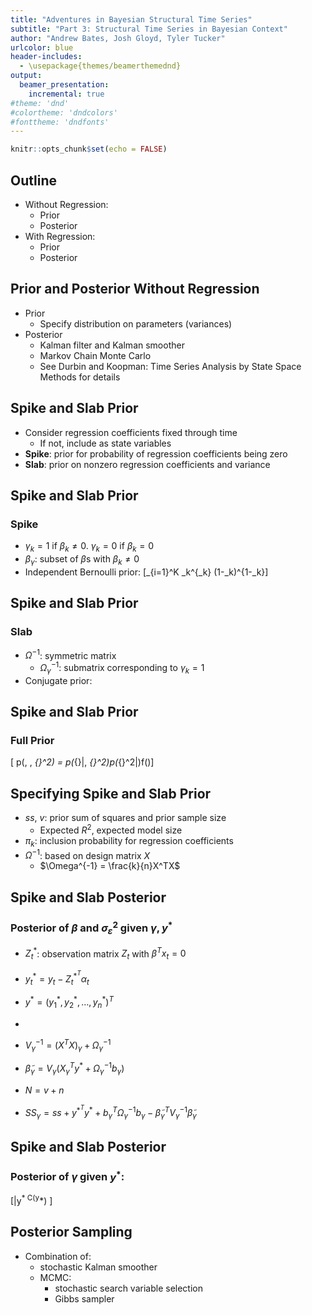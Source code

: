 ```yaml
---
title: "Adventures in Bayesian Structural Time Series"
subtitle: "Part 3: Structural Time Series in Bayesian Context"
author: "Andrew Bates, Josh Gloyd, Tyler Tucker"
urlcolor: blue
header-includes:
  - \usepackage{themes/beamerthemednd}
output: 
  beamer_presentation:
    incremental: true
#theme: 'dnd'
#colortheme: 'dndcolors'
#fonttheme: 'dndfonts'
---
```


```r
knitr::opts_chunk$set(echo = FALSE)
```

<!-- slide 1 -->

## Outline

 - Without Regression:
     - Prior
     - Posterior
 - With Regression:
     - Prior
     - Posterior
     
<!-- slide 2 -->

## Prior and Posterior Without Regression

- Prior
    - Specify distribution on parameters (variances)
- Posterior
    - Kalman filter and Kalman smoother
    - Markov Chain Monte Carlo
    - See Durbin and Koopman: Time Series Analysis by State Space Methods for details


<!-- slide 3 -->


## Spike and Slab Prior

- Consider regression coefficients fixed through time
    - If not, include as state variables
- **Spike**: prior for probability of regression coefficients being zero
- **Slab**: prior on nonzero regression coefficients and variance

<!-- slide 4 -->

## Spike and Slab Prior

### Spike

- $\gamma_k = 1$ if $\beta_k \neq 0$. $\gamma_k = 0$ if $\beta_k = 0$
- $\beta_{\gamma}$: subset of $\beta$s with $\beta_k \neq 0$
- Independent Bernoulli prior:
\[\gamma \sim \prod_{i=1}^K \pi_k^{\gamma_k} (1-\pi_k)^{1-\gamma_k}\]


<!-- slide 5 -->


## Spike and Slab Prior

### Slab

- $\Omega^{-1}$: symmetric matrix
    - $\Omega_{\gamma}^{-1}$: submatrix corresponding to $\gamma_k = 1$
- Conjugate prior:
\begin{align*}
&\beta_{\gamma}\big|\sigma_{\varepsilon}^2, \gamma \sim N(b_{\gamma}, \sigma_{\varepsilon}^2\Omega_{\gamma}) 
& \frac{1}{\sigma_{\varepsilon}^2}\big|\gamma \sim \mathrm{Gamma}\left(\frac{v}{2}, \frac{ss}{2}\right)
\end{align*}


<!-- slide 6 -->


## Spike and Slab Prior

### Full Prior

\[ p(\beta, \gamma, \sigma_{\varepsilon}^2) = p(\beta_{\gamma}|\gamma, \sigma_{\varepsilon}^2)p(\sigma_{\varepsilon}^2|\gamma)f(\gamma)\]


## Specifying Spike and Slab Prior

- $ss$, $v$: prior sum of squares and prior sample size
    - Expected $R^2$, expected model size
- $\pi_k$: inclusion probability for regression coefficients
- $\Omega^{-1}$: based on design matrix $X$
    - $\Omega^{-1} = \frac{k}{n}X^TX$


<!-- slide 7 -->


## Spike and Slab Posterior

### Posterior of $\beta$ and $\sigma_{\varepsilon}^2$ given $\gamma, y^*$

- $Z_t^*$: observation matrix $Z_t$ with $\beta^Tx_t = 0$
- $y_t^* = y_t - Z_t^{*^T}\alpha_t$
- $y^* = (y_1^*, y_2^*, \ldots, y_n^*)^T$

- \begin{align*}
&\beta_{\gamma}\big|\sigma_{\varepsilon}, \gamma, y^* \sim N(\tilde{\beta}_{\gamma}, \sigma_{\varepsilon}^2V_{\gamma})
& \frac{1}{\sigma_{\varepsilon}^2}\big|\gamma,y^* \sim \mathrm{Gamma}\left(\frac{N}{2}, \frac{SS_{\gamma}}{2}\right)
\end{align*}
- $V_{\gamma}^{-1} = (X^TX)_{\gamma} + \Omega_{\gamma}^{-1}$
- $\tilde{\beta}_{\gamma} = V_{\gamma}(X_{\gamma}^Ty^* + \Omega_{\gamma}^{-1} b_{\gamma})$
- $N = v + n$
- $SS_{\gamma} = ss + y^{*^T} y^* + b_{\gamma}^T\Omega_{\gamma}^{-1}b_{\gamma} - \tilde{\beta}_{\gamma}^TV_{\gamma}^{-1}\tilde{\beta}_{\gamma}$


<!-- slide 8 -->

## Spike and Slab Posterior

### Posterior of $\gamma$ given $y^*$:
\[\gamma\big|y^* \sim C(y^*) \frac{|\Omega_{\gamma}^{-1}|^{1/2}}{|V_{\gamma}^{-1}|^{1/2}} \frac{p(\gamma)}{SS_{\gamma}^{N/2 - 1}}\]


<!-- slide 9 -->

## Posterior Sampling

- Combination of:
    - stochastic Kalman smoother
    - MCMC:
        - stochastic search variable selection
        - Gibbs sampler




